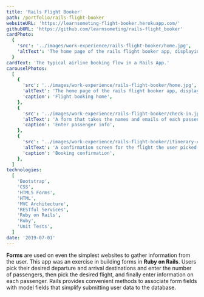 ```yaml
---
title: 'Rails Flight Booker'
path: /portfolio/rails-flight-booker
websiteURL: 'https://learnsometing-flight-booker.herokuapp.com/'
githubURL: 'https://github.com/learnsometing/rails-flight_booker'
cardPhoto:
  {
    'src': '../images/work-experience/rails-flight-booker/home.jpg',
    'altText': 'The home page of the rails flight booker app, displaying a menu with flight choices.',
  }
cardText: 'The typical airline booking flow in a Rails App.'
carouselPhotos:
  [
    {
      'src': '../images/work-experience/rails-flight-booker/home.jpg',
      'altText': 'The home page of the rails flight booker app, displaying a menu with flight choices.',
      'caption': 'Flight booking home',
    },
    {
      'src': '../images/work-experience/rails-flight-booker/check-in.jpg',
      'altText': 'A form that takes the names and emails of each passenger.',
      'caption': 'Enter passenger info',
    },
    {
      'src': '../images/work-experience/rails-flight-booker/itinerary-confirmation.jpg',
      'altText': 'A confirmation screen for the flight the user picked.',
      'caption': 'Booking confirmation',
    },
  ]
technologies:
  [
    'Bootstrap',
    'CSS',
    'HTML5 Forms',
    'HTML',
    'MVC Architecture',
    'RESTful Services',
    'Ruby on Rails',
    'Ruby',
    'Unit Tests',
  ]
date: '2019-07-01'
---
```


<Grid item>
  <Typography variant={'body1'} gutterBottom>
    <strong>Forms</strong> are used on even the simplest websites to gather information from the user.
    This app was an exercise in building forms in <strong>Ruby on Rails</strong>. 
  </Typography>
</Grid>
<Grid item>
  <Typography variant={'body1'} gutterBottom>
    Users pick their
    desired departure and arrival destinations and enter the number of passengers,
    then pick the desired flight, and finally enter information on each passenger.
    Rails provides convenient methods to associate form fields with model fields
    that simplify submitting user data to the database.
  </Typography>
</Grid>
